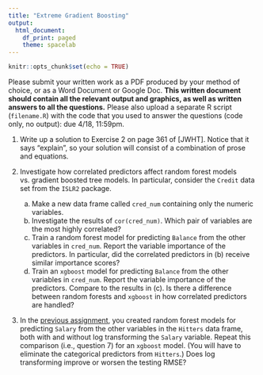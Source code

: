 ```yaml
---
title: "Extreme Gradient Boosting"
output:
  html_document:
    df_print: paged
    theme: spacelab
---
```


```r
knitr::opts_chunk$set(echo = TRUE)
```

Please submit your written work as a PDF produced by your method of choice, or as a Word Document or Google Doc. **This written document should contain all the relevant output and graphics, as well as written answers to all the questions.** Please also upload a separate R script (`filename.R`) with the code that you used to answer the questions (code only, no output): due 4/18, 11:59pm. 

1. Write up a solution to Exercise 2 on page 361 of [JWHT]. Notice that it says "explain", so your solution will consist of a combination of prose and equations.

2. Investigate how correlated predictors affect random forest models vs. gradient boosted tree models. In particular, consider the `Credit` data set from the `ISLR2` package.
    a. Make a new data frame called `cred_num` containing only the numeric variables.
    b. Investigate the results of `cor(cred_num)`. Which pair of variables are the most highly correlated?
    c. Train a random forest model for predicting `Balance` from the other variables in `cred_num`. Report the variable importance of the predictors. In particular, did the correlated predictors in (b) receive similar importance scores?
    d. Train an `xgboost` model for predicting `Balance` from the other variables in `cred_num`. Report the variable importance of the predictors. Compare to the results in (c). Is there a difference between random forests and `xgboost` in how correlated predictors are handled?
    
3. In the [previous assignment](20-rand-forest.html), you created random forest models for predicting `Salary` from the other variables in the `Hitters` data frame, both with and without log transforming the `Salary` variable. Repeat this comparison (i.e., question 7) for an `xgboost` model. (You will have to eliminate the categorical predictors from `Hitters`.) Does log transforming improve or worsen the testing RMSE?
